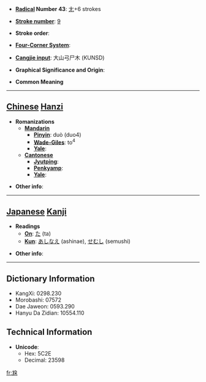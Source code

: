 * '''[[Wiktionary:Chinese radical index| Radical]] Number 43''': [[Wiktionary:Chinese radical index 尢|尢]]+6 strokes

* '''[[Wiktionary:Chinese total strokes index|Stroke number]]''': [[Wiktionary:Chinese total strokes index 9|9]]

* '''Stroke order''': 

* '''[[Wiktionary:Chinese four corner index|Four-Corner System]]''': 

* '''[[Wiktionary:Chinese Cangjie index|Cangjie input]]''': 大山弓尸木 (KUNSD)

* '''Graphical Significance and Origin''': 

* '''Common Meaning'''

----

== [[Chinese]] [[Hanzi]] ==

* '''Romanizations'''
** '''[[Mandarin]]'''
*** '''[[Pinyin]]''': duò (duo4)
*** '''[[Wade-Giles]]''': to<sup>4</sup>
*** '''[[Yale]]''': 
** '''[[Cantonese]]'''
*** '''[[Jyutping]]''':
*** '''[[Penkyamp]]''': 
*** '''[[Yale]]''': 

* '''Other info''': 

----

== [[Japanese]] [[Kanji]] ==

* '''Readings'''
** '''[[On]]''': [[た]] (ta)
** '''[[Kun]]''': [[あしなえ]] (ashinae), [[せむし]] (semushi)

* '''Other info''':  

----

== Dictionary Information ==

* KangXi: 0298.230
* Morobashi: 07572
* Dae Jaweon: 0593.290
* Hanyu Da Zidian: 10554.110

== Technical Information ==

* '''Unicode''':
** Hex: 5C2E
** Decimal: 23598

[[fr:尮]]